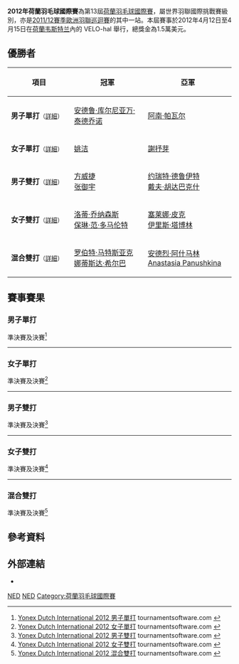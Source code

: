 {{noteTA|G1=Badminton}}
{{infobox badminton event
|name           = 2012年荷蘭羽毛球國際賽
|image          = 
|size           = 
|caption        =
|dates          = 2012年4月12日－4月15日
|number_edition = 第13屆
|level          = 4A
|prize_money    = 1.5萬美元
|location       = {{NED}}[[韦斯特兰_(荷兰)|韦斯特兰]]
|venue          = VELO-hal
|previous       = 2011年荷蘭羽毛球國際賽 
|next           = 2013年荷蘭羽毛球國際賽
}}
'''2012年荷蘭羽毛球國際賽'''為第13屆[[荷蘭羽毛球國際賽|荷蘭羽毛球國際賽]]，屬世界羽聯國際挑戰賽級別，亦是[[2011/12賽季歐洲羽聯巡迴賽|2011/12賽季歐洲羽聯巡迴賽]]的其中一站。本屆賽事於2012年4月12日至4月15日在[[荷蘭|荷蘭]][[韦斯特兰_(荷兰)|韦斯特兰]]內的 VELO-hal 舉行，總獎金為1.5萬美元。

== 優勝者 ==
{| class=wikitable style="font-size:small"
!width="200"|項目
!width="250"|冠軍
!width="250"|亞軍
|-
|'''男子單打'''<small>（[[#男子單打|詳細]]）</small>
|{{flagicon|INA}} [[安德鲁·库尔尼亚万·泰德乔诺|安德鲁·库尔尼亚万·泰德乔诺]]
|{{flagicon|IND}} [[阿南·帕瓦尔|阿南·帕瓦尔]]
|-
|'''女子單打'''<small>（[[#女子單打|詳細]]）</small>
|{{flagicon|NED}} [[姚洁|姚洁]]
|{{flagicon|MAS}} [[謝抒芽|謝抒芽]]
|-
|'''男子雙打'''<small>（[[#男子雙打|詳細]]）</small>
|{{flagicon|MAS}} [[方威捷|方威捷]]<br/>{{flagicon|MAS}} [[张御宇|张御宇]]
|{{flagicon|NED}} [[约瑞特·德鲁伊特|约瑞特·德鲁伊特]]<br/>{{flagicon|NED}} [[戴夫·胡达巴克什|戴夫·胡达巴克什]]
|-
|'''女子雙打'''<small>（[[#女子雙打|詳細]]）</small>
|{{flagicon|NED}} [[洛蒂·乔纳森斯|洛蒂·乔纳森斯]]<br/>{{flagicon|NED}} [[保琳·范·多马伦特|保琳·范·多马伦特]]
|{{flagicon|NED}} [[塞莱娜·皮克|塞莱娜·皮克]]<br/>{{flagicon|NED}} [[伊里斯·塔博林|伊里斯·塔博林]]
|-
|'''混合雙打'''<small>（[[#混合雙打|詳細]]）</small>
|{{flagicon|POL}} [[罗伯特·马特斯亚克|罗伯特·马特斯亚克]]<br/>{{flagicon|POL}} [[娜蒂斯达·希尔巴|娜蒂斯达·希尔巴]]
|{{flagicon|RUS}} [[安德烈·阿什马林|安德烈·阿什马林]]<br/>{{flagicon|RUS}} [[Anastasia_Panushkina|Anastasia Panushkina]]
|}

== 賽事賽果 ==
=== 男子單打 ===
;準決賽及決賽<ref name="MS">[http://www.tournamentsoftware.com/sport/draw.aspx?id=6BD62530-B318-4A98-A8AC-59CA2B2A7E59&draw=2 Yonex Dutch International 2012 男子單打] {{Wayback|url=http://www.tournamentsoftware.com/sport/draw.aspx?id=6BD62530-B318-4A98-A8AC-59CA2B2A7E59&draw=2 |date=20150814063442 }} tournamentsoftware.com {{en}}</ref>
{{4TeamBracket-Tennis3-v2
| team-width=200
| RD1-seed1=
| RD1-team1='''{{flagicon|IND}} [[阿南·帕瓦尔|阿南·帕瓦尔]]
| RD1-score1-1=18
| RD1-score1-2='''21
| RD1-score1-3='''21
| RD1-seed2=3
| RD1-team2={{flagicon|SRI}} [[尼卢卡·卡鲁纳拉特纳|尼卢卡·卡鲁纳拉特纳]]
| RD1-score2-1='''21
| RD1-score2-2=12
| RD1-score2-3=18

| RD1-seed3=4
| RD1-team3={{flagicon|NED}} [[迪基·帕尔亚玛|迪基·帕尔亚玛]]
| RD1-score3-1=17
| RD1-score3-2=9
| RD1-score3-3=
| RD1-seed4=5
| RD1-team4='''{{nowrap|{{flagicon|INA}} [[安德鲁·库尔尼亚万·泰德乔诺|安德鲁·库尔尼亚万·泰德乔诺]]}}
| RD1-score4-1='''21
| RD1-score4-2='''21
| RD1-score4-3=

| RD2-seed1=
| RD2-team1={{flagicon|IND}} [[阿南·帕瓦尔|阿南·帕瓦尔]] (棄權)
| RD2-score1-1=
| RD2-score1-2=
| RD2-score1-3=
| RD2-seed2=5
| RD2-team2='''{{nowrap|{{flagicon|INA}} [[安德鲁·库尔尼亚万·泰德乔诺|安德鲁·库尔尼亚万·泰德乔诺]]}}
| RD2-score2-1=
| RD2-score2-2=
| RD2-score2-3=
}}
----

=== 女子單打 ===
;準決賽及決賽<ref name="WS">[http://www.tournamentsoftware.com/sport/draw.aspx?id=6BD62530-B318-4A98-A8AC-59CA2B2A7E59&draw=4 Yonex Dutch International 2012 女子單打] tournamentsoftware.com {{en}}</ref>
{{4TeamBracket-Tennis3-v2
| team-width=200
| RD1-seed1=1
| RD1-team1='''{{flagicon|NED}} [[姚洁|姚洁]]
| RD1-score1-1='''21
| RD1-score1-2=19
| RD1-score1-3='''21
| RD1-seed2=3
| RD1-team2={{flagicon|ENG}} [[伊丽莎白·卡恩|伊丽莎白·卡恩]]
| RD1-score2-1=8
| RD1-score2-2='''21
| RD1-score2-3=8

| RD1-seed3=
| RD1-team3='''{{flagicon|MAS}} [[謝抒芽|謝抒芽]]
| RD1-score3-1='''21
| RD1-score3-2=14
| RD1-score3-3='''21
| RD1-seed4=2
| RD1-team4={{flagicon|NZL}} [[陳潔英|陳潔英]]
| RD1-score4-1=11
| RD1-score4-2='''21
| RD1-score4-3=13

| RD2-seed1=1
| RD2-team1='''{{flagicon|NED}} [[姚洁|姚洁]]
| RD2-score1-1=19
| RD2-score1-2='''21
| RD2-score1-3='''21
| RD2-seed2=
| RD2-team2={{flagicon|MAS}} [[謝抒芽|謝抒芽]]
| RD2-score2-1='''21
| RD2-score2-2=9
| RD2-score2-3=12
}}
----

=== 男子雙打 ===
;準決賽及決賽<ref name="MD">[http://www.tournamentsoftware.com/sport/draw.aspx?id=6BD62530-B318-4A98-A8AC-59CA2B2A7E59&draw=6 Yonex Dutch International 2012 男子雙打] tournamentsoftware.com {{en}}</ref>
{{4TeamBracket-Tennis3-v2
| team-width=200
| RD1-seed1=PFQ
| RD1-team1={{flagicon|INA}} [[约纳森·苏亚达玛·达苏基|约纳森·苏亚达玛·达苏基]]<br/> {{flagicon|GER}} [[Dharma_Gunawi|Dharma Gunawi]]
| RD1-score1-1=12
| RD1-score1-2=14
| RD1-score1-3=
| RD1-seed2=3
| RD1-team2='''{{flagicon|NED}} [[约瑞特·德鲁伊特|约瑞特·德鲁伊特]]<br/> {{flagicon|NED}} [[戴夫·胡达巴克什|戴夫·胡达巴克什]]
| RD1-score2-1='''21
| RD1-score2-2='''21
| RD1-score2-3=

| RD1-seed3=
| RD1-team3={{flagicon|GER}} [[Maurice_Niesner|Maurice Niesner]]<br/> {{flagicon|GER}} [[Till_Zander|Till Zander]]
| RD1-score3-1=17
| RD1-score3-2=22
| RD1-score3-3=
| RD1-seed4=
| RD1-team4='''{{flagicon|MAS}} [[方威捷|方威捷]]<br/> {{flagicon|MAS}} [[张御宇|张御宇]]
| RD1-score4-1='''21
| RD1-score4-2='''24
| RD1-score4-3=

| RD2-seed1=3
| RD2-team1={{flagicon|NED}} [[约瑞特·德鲁伊特|约瑞特·德鲁伊特]]<br/> {{flagicon|NED}} [[戴夫·胡达巴克什|戴夫·胡达巴克什]]
| RD2-score1-1='''21
| RD2-score1-2=13
| RD2-score1-3=9
| RD2-seed2=
| RD2-team2='''{{flagicon|MAS}} [[方威捷|方威捷]]<br/> {{flagicon|MAS}} [[张御宇|张御宇]]
| RD2-score2-1=19
| RD2-score2-2='''21
| RD2-score2-3='''21
}}
----

=== 女子雙打 ===
;準決賽及決賽<ref name="WD">[http://www.tournamentsoftware.com/sport/draw.aspx?id=6BD62530-B318-4A98-A8AC-59CA2B2A7E59&draw=7 Yonex Dutch International 2012 女子雙打] tournamentsoftware.com {{en}}</ref>
{{4TeamBracket-Tennis3-v2
| team-width=200
| RD1-seed1=1
| RD1-team1='''{{flagicon|NED}} [[洛蒂·乔纳森斯|洛蒂·乔纳森斯]]<br/> {{flagicon|NED}} [[保琳·范·多马伦特|保琳·范·多马伦特]]
| RD1-score1-1='''21
| RD1-score1-2='''21
| RD1-score1-3=
| RD1-seed2=
| RD1-team2={{flagicon|INA}} [[菲比·安古尼|菲比·安古尼]]<br/> {{flagicon|GER}} [[奇希塔·乔伊蒂·詹森|奇希塔·乔伊蒂·詹森]]
| RD1-score2-1=19
| RD1-score2-2=15
| RD1-score2-3=

| RD1-seed3=3
| RD1-team3='''{{flagicon|NED}} [[塞莱娜·皮克|塞莱娜·皮克]]<br/> {{flagicon|NED}} [[伊里斯·塔博林|伊里斯·塔博林]]
| RD1-score3-1='''21
| RD1-score3-2='''21
| RD1-score3-3=
| RD1-seed4=
| RD1-team4={{flagicon|NED}} [[金妮·瑟維里恩|金妮·瑟維里恩]]<br/> {{flagicon|NED}} [[Maartje_Verheul|Maartje Verheul]]
| RD1-score4-1=17
| RD1-score4-2=18
| RD1-score4-3=

| RD2-seed1=1
| RD2-team1='''{{flagicon|NED}} [[洛蒂·乔纳森斯|洛蒂·乔纳森斯]]<br/> {{flagicon|NED}} [[保琳·范·多马伦特|保琳·范·多马伦特]]
| RD2-score1-1=17
| RD2-score1-2='''21
| RD2-score1-3='''23
| RD2-seed2=3
| RD2-team2={{flagicon|NED}} [[塞莱娜·皮克|塞莱娜·皮克]]<br/> {{flagicon|NED}} [[伊里斯·塔博林|伊里斯·塔博林]]
| RD2-score2-1='''21
| RD2-score2-2=19
| RD2-score2-3=21
}}
----

=== 混合雙打 ===
;準決賽及決賽<ref name="XD">[http://www.tournamentsoftware.com/sport/draw.aspx?id=6BD62530-B318-4A98-A8AC-59CA2B2A7E59&draw=8 Yonex Dutch International 2012 混合雙打] tournamentsoftware.com {{en}}</ref>
{{4TeamBracket-Tennis3-v2
| team-width=200
| RD1-seed1=1
| RD1-team1='''{{flagicon|POL}} [[罗伯特·马特斯亚克|罗伯特·马特斯亚克]]<br/> {{flagicon|POL}} [[娜蒂斯达·希尔巴|娜蒂斯达·希尔巴]]
| RD1-score1-1='''21
| RD1-score1-2='''21
| RD1-score1-3=
| RD1-seed2=3
| RD1-team2={{flagicon|AUT}} [[罗曼·泽恩沃德|罗曼·泽恩沃德]]<br/> {{flagicon|AUT}} [[伊丽莎白·巴利杜芙|伊丽莎白·巴利杜芙]]
| RD1-score2-1=11
| RD1-score2-2=7
| RD1-score2-3=

| RD1-seed3=
| RD1-team3='''{{flagicon|RUS}} [[安德烈·阿什马林|安德烈·阿什马林]]<br/> {{flagicon|RUS}} [[Anastasia_Panushkina|Anastasia Panushkina]]
| RD1-score3-1='''21
| RD1-score3-2='''21
| RD1-score3-3=
| RD1-seed4=
| RD1-team4={{flagicon|NED}} [[吉姆·米德尔贝格|吉姆·米德尔贝格]]<br/> {{flagicon|NED}} [[苏拉娅·德维什·艾贝尔根|苏拉娅·德维什·艾贝尔根]]
| RD1-score4-1=9
| RD1-score4-2=17
| RD1-score4-3=

| RD2-seed1=1
| RD2-team1='''{{flagicon|POL}} [[罗伯特·马特斯亚克|罗伯特·马特斯亚克]]<br/> {{flagicon|POL}} [[娜蒂斯达·希尔巴|娜蒂斯达·希尔巴]]
| RD2-score1-1='''21
| RD2-score1-2='''21
| RD2-score1-3=
| RD2-seed2=
| RD2-team2={{flagicon|RUS}} [[安德烈·阿什马林|安德烈·阿什马林]]<br/> {{flagicon|RUS}} [[Anastasia_Panushkina|Anastasia Panushkina]]
| RD2-score2-1=10
| RD2-score2-2=19
| RD2-score2-3=
}}

== 參考資料 ==
{{Reflist}}

==外部連結==
*{{official|http://www.dutch-international.nl/}}{{nl}}

[[Category:2012年世界羽聯國際挑戰賽|NED]]
[[Category:2011/12賽季歐洲羽聯巡迴賽|NED]]
[[Category:荷蘭羽毛球國際賽|Category:荷蘭羽毛球國際賽]]